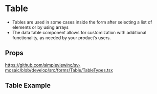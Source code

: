 
<Meta title='Forms/Table/Readme' />

# Table

- Tables are used in some cases inside the form after selecting a list of elements or by using arrays
- The data table component allows for customization with additional functionality, as needed by your product’s users.

## Props
https://github.com/simpleviewinc/sv-mosaic/blob/develop/src/forms/Table/TableTypes.tsx

## Table Example

<Preview withSource='none'>
  <stories.Playground />
</Preview>
